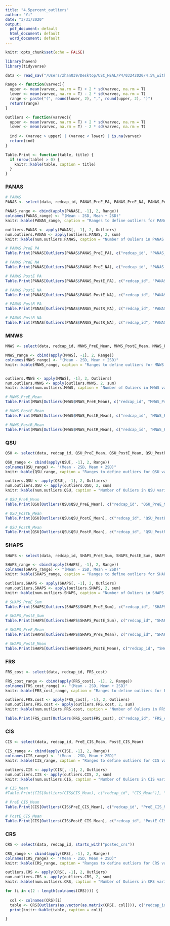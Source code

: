 ```yaml
---
title: "4.5percent_outliers"
author: "Yi"
date: "3/31/2020"
output:
  pdf_document: default
  html_document: default
  word_document: default
---
```


```r
knitr::opts_chunk$set(echo = FALSE)
```

```r
library(haven)
library(tidyverse)
```

```r
data <- read_sav("/Users/zhan039/Desktop/USC_HEAL/P4/03242020/4.5%_with scoring added_3.23.2020.sav")
```

```r
Range <- function(varvec){
  upper <- mean(varvec, na.rm = T) + 2 * sd(varvec, na.rm = T)
  lower <- mean(varvec, na.rm = T) - 2 * sd(varvec, na.rm = T)
  range <- paste("(", round(lower, 2), ",", round(upper, 2), ")")
  return(range)
}

Outliers <- function(varvec){
  upper <- mean(varvec, na.rm = T) + 2 * sd(varvec, na.rm = T)
  lower <- mean(varvec, na.rm = T) - 2 * sd(varvec, na.rm = T)
  
  ind <- (varvec > upper) | (varvec < lower) | is.na(varvec)
  return(ind)
}

Table.Print <- function(table, title) {
  if (nrow(table) > 0) {
    knitr::kable(table, caption = title)
  }
}
```

### PANAS
```r
# PANAS
PANAS <- select(data, redcap_id, PANAS_PreE_PA, PANAS_PreE_NA, PANAS_PostE_PA, PANAS_PostE_NA, PANAS_PostR_PA, PANAS_PostR_NA)

PANAS_range <- cbind(apply(PANAS[, -1], 2, Range))
colnames(PANAS_range) <- "(Mean - 2SD, Mean + 2SD)"
knitr::kable(PANAS_range, caption = "Ranges to define outliers for PANAS variables")

outliers.PANAS <- apply(PANAS[, -1], 2, Outliers)
num.outliers.PANAS <- apply(outliers.PANAS, 2, sum)
knitr::kable(num.outliers.PANAS, caption = "Number of Ouliers in PANAS variables", col.names = "# of outliers")

# PANAS PreE PA
Table.Print(PANAS[Outliers(PANAS$PANAS_PreE_PA), c("redcap_id", "PANAS_PreE_PA")], "PANAS_PreE_PA")

# PANAS PreE NA
Table.Print(PANAS[Outliers(PANAS$PANAS_PreE_NA), c("redcap_id", "PANAS_PreE_NA")], "PANAS_PreE_NA")

# PANAS PostE PA
Table.Print(PANAS[Outliers(PANAS$PANAS_PostE_PA), c("redcap_id", "PANAS_PostE_PA")], "PANAS_PostE_PA")

# PANAS PostE NA
Table.Print(PANAS[Outliers(PANAS$PANAS_PostE_NA), c("redcap_id", "PANAS_PostE_NA")], "PANAS_PostE_NA")

# PANAS PostR PA
Table.Print(PANAS[Outliers(PANAS$PANAS_PostR_PA), c("redcap_id", "PANAS_PostR_PA")], "PANAS_PostR_PA")

# PANAS PostR NA
Table.Print(PANAS[Outliers(PANAS$PANAS_PostR_NA), c("redcap_id", "PANAS_PostR_NA")], "PANAS_PostR_NA")
```

### MNWS
```r
MNWS <- select(data, redcap_id, MNWS_PreE_Mean, MNWS_PostE_Mean, MNWS_PostR_Mean)

MNWS_range <- cbind(apply(MNWS[, -1], 2, Range))
colnames(MNWS_range) <- "(Mean - 2SD, Mean + 2SD)"
knitr::kable(MNWS_range, caption = "Ranges to define outliers for MNWS variables")


outliers.MNWS <- apply(MNWS[, -1], 2, Outliers)
num.outliers.MNWS <- apply(outliers.MNWS, 2, sum)
knitr::kable(num.outliers.MNWS, caption = "Number of Ouliers in MNWS variables", col.names = "# of outliers")

# MNWS_PreE_Mean
Table.Print(MNWS[Outliers(MNWS$MNWS_PreE_Mean), c("redcap_id", "MNWS_PreE_Mean")], "MNWS_PreE_Mean")

# MNWS_PostE_Mean
Table.Print(MNWS[Outliers(MNWS$MNWS_PostE_Mean), c("redcap_id", "MNWS_PostE_Mean")], "MNWS_PostE_Mean")

# MNWS_PostR_Mean
Table.Print(MNWS[Outliers(MNWS$MNWS_PostR_Mean), c("redcap_id", "MNWS_PostR_Mean")], "MNWS_PostR_Mean")
```

### QSU
```r
QSU <- select(data, redcap_id, QSU_PreE_Mean, QSU_PostE_Mean, QSU_PostR_Mean)

QSU_range <- cbind(apply(QSU[, -1], 2, Range))
colnames(QSU_range) <- "(Mean - 2SD, Mean + 2SD)"
knitr::kable(QSU_range, caption = "Ranges to define outliers for QSU variables")

outliers.QSU <- apply(QSU[, -1], 2, Outliers)
num.outliers.QSU <- apply(outliers.QSU, 2, sum)
knitr::kable(num.outliers.QSU, caption = "Number of Ouliers in QSU variables", col.names = "# of outliers")

# QSU_PreE_Mean
Table.Print(QSU[Outliers(QSU$QSU_PreE_Mean), c("redcap_id", "QSU_PreE_Mean")], "QSU_PreE_Mean")

# QSU_PostE_Mean
Table.Print(QSU[Outliers(QSU$QSU_PostE_Mean), c("redcap_id", "QSU_PostE_Mean")], "QSU_PostE_Mean")

# QSU_PostR_Mean
Table.Print(QSU[Outliers(QSU$QSU_PostR_Mean), c("redcap_id", "QSU_PostR_Mean")], "QSU_PostR_Mean")
```

### SHAPS
```r
SHAPS <- select(data, redcap_id, SHAPS_PreE_Sum, SHAPS_PostE_Sum, SHAPS_PreE_Mean, SHAPS_PostE_Mean)

SHAPS_range <- cbind(apply(SHAPS[, -1], 2, Range))
colnames(SHAPS_range) <- "(Mean - 2SD, Mean + 2SD)"
knitr::kable(SHAPS_range, caption = "Ranges to define outliers for SHAPS variables")

outliers.SHAPS <- apply(SHAPS[, -1], 2, Outliers)
num.outliers.SHAPS <- apply(outliers.SHAPS, 2, sum)
knitr::kable(num.outliers.SHAPS, caption = "Number of Ouliers in SHAPS variables", col.names = "# of outliers")

# SHAPS_PreE_Sum
Table.Print(SHAPS[Outliers(SHAPS$SHAPS_PreE_Sum), c("redcap_id", "SHAPS_PreE_Sum")], "SHAPS_PreE_Sum")

# SHAPS_PostE_Sum
Table.Print(SHAPS[Outliers(SHAPS$SHAPS_PostE_Sum), c("redcap_id", "SHAPS_PostE_Sum")], "SHAPS_PostE_Sum")

# SHAPS_PreE_Mean
Table.Print(SHAPS[Outliers(SHAPS$SHAPS_PreE_Mean), c("redcap_id", "SHAPS_PreE_Mean")], "SHAPS_PreE_Mean")

# SHAPS_PostE_Mean
Table.Print(SHAPS[Outliers(SHAPS$SHAPS_PostE_Mean), c("redcap_id", "SHAPS_PostE_Mean")], "SHAPS_PostE_Mean")
```

### FRS
```r
FRS_cost <- select(data, redcap_id, FRS_cost)

FRS_cost_range <- cbind(apply(FRS_cost[, -1], 2, Range))
colnames(FRS_cost_range) <- "(Mean - 2SD, Mean + 2SD)"
knitr::kable(FRS_cost_range, caption = "Ranges to define outliers for FRS_cost")

outliers.FRS.cost <- apply(FRS_cost[, -1], 2, Outliers)
num.outliers.FRS.cost <- apply(outliers.FRS.cost, 2, sum)
knitr::kable(num.outliers.FRS.cost, caption = "Number of Ouliers in FRS_cost", col.names = "# of outliers")

Table.Print(FRS_cost[Outliers(FRS_cost$FRS_cost), c("redcap_id", "FRS_cost")], "FRS_cost")
```

### CIS
```r
CIS <- select(data, redcap_id, PreE_CIS_Mean, PostE_CIS_Mean)

CIS_range <- cbind(apply(CIS[, -1], 2, Range))
colnames(CIS_range) <- "(Mean - 2SD, Mean + 2SD)"
knitr::kable(CIS_range, caption = "Ranges to define outliers for CIS variables")

outliers.CIS <- apply(CIS[, -1], 2, Outliers)
num.outliers.CIS <- apply(outliers.CIS, 2, sum)
knitr::kable(num.outliers.CIS, caption = "Number of Ouliers in CIS variables", col.names = "# of outliers")

# CIS_Mean
#Table.Print(CIS[Outliers(CIS$CIS_Mean), c("redcap_id", "CIS_Mean")], "CIS_Mean")

# PreE_CIS_Mean
Table.Print(CIS[Outliers(CIS$PreE_CIS_Mean), c("redcap_id", "PreE_CIS_Mean")], "PreE_CIS_Mean")

# PostE_CIS_Mean
Table.Print(CIS[Outliers(CIS$PostE_CIS_Mean), c("redcap_id", "PostE_CIS_Mean")], "PostE_CIS_Mean")
```

### CRS
```r
CRS <- select(data, redcap_id, starts_with("postec_crs"))

CRS_range <- cbind(apply(CRS[, -1], 2, Range))
colnames(CRS_range) <- "(Mean - 2SD, Mean + 2SD)"
knitr::kable(CRS_range, caption = "Ranges to define outliers for CRS variables")

outliers.CRS <- apply(CRS[, -1], 2, Outliers)
num.outliers.CRS <- apply(outliers.CRS, 2, sum)
knitr::kable(num.outliers.CRS, caption = "Number of Ouliers in CRS variables", col.names = "# of outliers")

for (i in c(2 : length(colnames(CRS)))) {
  
  col <- colnames(CRS)[i]
  table <- CRS[Outliers(as.vector(as.matrix(CRS[, col]))), c("redcap_id", col)]
  print(knitr::kable(table, caption = col))

}
```

